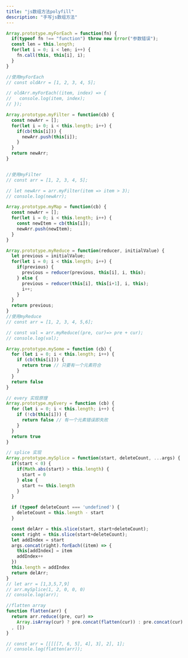 ```yaml
---
title: "js数组方法polyfill"
description: "手写js数组方法"
---
```



```js
Array.prototype.myForEach = function(fn) {
  if(typeof fn !== "function") throw new Error("参数错误");
  const len = this.length;
  for(let i = 0; i < len; i++) {
    fn.call(this, this[i], i);
  }
}

//使用myForEach
// const oldArr = [1, 2, 3, 4, 5];

// oldArr.myForEach((item, index) => {
//   console.log(item, index);
// });
```

```js
Array.prototype.myFilter = function(cb) {
  const newArr = [];
  for(let i = 0; i < this.length; i++) {
    if(cb(this[i])) {
      newArr.push(this[i]);
    }
  }
  return newArr;
}


//使用myFilter
// const arr = [1, 2, 3, 4, 5];

// let newArr = arr.myFilter(item => item > 3);
// console.log(newArr);
```

```js
Array.prototype.myMap = function(cb) {
  const newArr = [];
  for(let i = 0; i < this.length; i++) {
    const newItem = cb(this[i]);
    newArr.push(newItem);
  }
}
```

```js
Array.prototype.myReduce = function(reducer, initialValue) {
  let previous = initialValue;
  for(let i = 0; i < this.length; i++) {  
    if(previous) {
      previous = reducer(previous, this[i], i, this);
    } else {
      previous = reducer(this[i], this[i+1], i, this);
      i++;
    }
  }
  return previous;
}
//使用myReduce
// const arr = [1, 2, 3, 4, 5,6];

// const val = arr.myReduce((pre, cur)=> pre + cur);
// console.log(val);
```

```js
Array.prototype.mySome = function (cb) {
  for (let i = 0; i < this.length; i++) {
    if (cb(this[i])) {
      return true // 只要有一个元素符合
    }
  }
  return false
}
```

```js
// every 实现原理
Array.prototype.myEvery = function (cb) {
  for (let i = 0; i < this.length; i++) {
    if (!cb(this[i])) {
      return false // 有一个元素错误即失败
    }
  }
  return true
}
```

```js
// splice 实现
Array.prototype.mySplice = function(start, deleteCount, ...args) {
  if(start < 0) {
    if(Math.abs(start) > this.length) {
      start = 0
    } else {
      start += this.length
    }
  }

  if (typeof deleteCount === 'undefined') {
    deleteCount = this.length - start
  }

  const delArr = this.slice(start, start+deleteCount);
  const right = this.slice(start+deleteCount);
  let addIndex = start
  args.concat(right).forEach((item) => {
    this[addIndex] = item
    addIndex++
  })
  this.length = addIndex
  return delArr;
}
// let arr = [1,3,5,7,9]
// arr.mySplice(1, 2, 0, 0, 0)
// console.log(arr);
```

```js
//flatten array
function flatten(arr) {
  return arr.reduce((pre, cur) => 
    Array.isArray(cur) ? pre.concat(flatten(cur)) : pre.concat(cur)
  , [])
}

// const arr = [[[[[7, 6, 5], 4], 3], 2], 1];
// console.log(flatten(arr));
```

